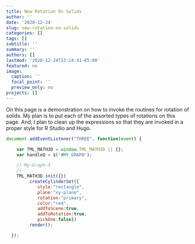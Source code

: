 ```yaml
---
title: New Rotation On Solids
author: ''
date: '2020-12-24'
slug: new-rotation-on-solids
categories: []
tags: []
subtitle: ''
summary: ''
authors: []
lastmod: '2020-12-24T12:14:41-05:00'
featured: no
image:
  caption: ''
  focal_point: ''
  preview_only: no
projects: []
---
```


On this page is a demonstration on how to invoke the routines for rotation of solids. My plan is to put each of the assorted types of rotations on this page. And, I plan to clean up the expressions so that they are invoked in a proper style for R Studio and Hugo.

<div id='ctns-3d-graph'></div>
<div id='MY_GRAPH'></div>
<div id='WebGL-output-X'></div>
<div id='Stats-output-X'></div>

```js
document.addEventListener("THREE", function(event) {

    var TML_MATH3D = window.TML_MATH3D || {};
    var handleQ = $('#MY_GRAPH');

    // My-Graph-3
    //
    TML_MATH3D.init({})
        .createCylinderSet({
            style:"rectangle",
            plane:"xy-plane",
            rotation:"primary",
            color:"red",
            addToScene:true,
            addToRotation:true,
            pickOne:false})
        .render();

  });
```
